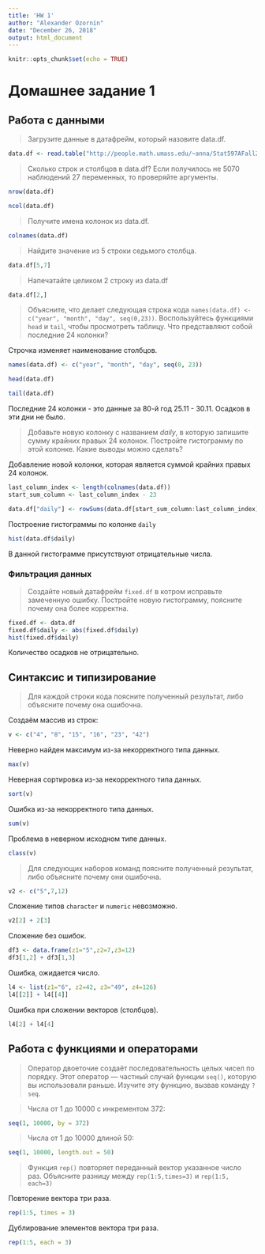 ```yaml
---
title: 'HW 1'
author: "Alexander Ozornin"
date: "December 26, 2018"
output: html_document
---
```


```r
knitr::opts_chunk$set(echo = TRUE)
```

# Домашнее задание 1

## Работа с данными

>Загрузите данные в датафрейм, который назовите data.df.

```r
data.df <- read.table("http://people.math.umass.edu/~anna/Stat597AFall2016/rnf6080.dat", header = TRUE)
```

>Сколько строк и столбцов в data.df? Если получилось не 5070 наблюдений 27 переменных, то проверяйте аргументы.

```r
nrow(data.df)
```

```r
ncol(data.df)
```

>Получите имена колонок из data.df.

```r
colnames(data.df)
```

>Найдите значение из 5 строки седьмого столбца.

```r
data.df[5,7]
```

>Напечатайте целиком 2 строку из data.df

```r
data.df[2,]
```

>Объясните, что делает следующая строка кода ``names(data.df) <- c("year", "month", "day", seq(0,23))``. Воспользуйтесь функциями ``head`` и ``tail``, чтобы просмотреть таблицу. Что представляют собой последние 24 колонки?

Строчка изменяет наименование столбцов.

```r
names(data.df) <- c("year", "month", "day", seq(0, 23))
```

```r
head(data.df)
```

```r
tail(data.df)
```

Последние 24 колонки - это данные за 80-й год 25.11 - 30.11. Осадков в эти дни не было.

>Добавьте новую колонку с названием *daily*, в которую запишите сумму крайних правых 24 колонок. Постройте гистограмму по этой колонке. Какие выводы можно сделать?

Добавление новой колонки, которая является суммой крайних правых 24 колонок.

```r
last_column_index <- length(colnames(data.df))
start_sum_column <- last_column_index - 23

data.df["daily"] <- rowSums(data.df[start_sum_column:last_column_index])
```

Построение гистограммы по колонке ``daily``
```r
hist(data.df$daily)
```

В данной гистограмме присутствуют отрицательные числа.

### Фильтрация данных
>Создайте новый датафрейм ``fixed.df`` в котром исправьте замеченную ошибку. Постройте новую гистограмму, поясните почему она более корректна.

```r
fixed.df <- data.df
fixed.df$daily <- abs(fixed.df$daily)
hist(fixed.df$daily)
```

Количество осадков не отрицательно.

## Синтаксис и типизирование

>Для каждой строки кода поясните полученный результат, либо объясните почему она ошибочна.

Создаём массив из строк:
```r
v <- c("4", "8", "15", "16", "23", "42")
```

Неверно найден максимум из-за некорректного типа данных.
```r
max(v)
```

Неверная сортировка из-за некорректного типа данных.
```r
sort(v)
```

Ошибка из-за некорректного типа данных.
```r
sum(v)
```

Проблема в неверном исходном типе данных.
```r
class(v)
```

>Для следующих наборов команд поясните полученный результат, либо объясните почему они ошибочна.

```r
v2 <- c("5",7,12)
```

Сложение типов ``character`` и ``numeric`` невозможно.

```r
v2[2] + 2[3]
```

Сложение без ошибок.

```r
df3 <- data.frame(z1="5",z2=7,z3=12)
df3[1,2] + df3[1,3]
```

Ошибка, ожидается число.

```r
l4 <- list(z1="6", z2=42, z3="49", z4=126)
l4[[2]] + l4[[4]]
```

Ошибка при сложении векторов (столбцов).
```r
l4[2] + l4[4]
```

## Работа с функциями и операторами

>Оператор двоеточие создаёт последовательность целых чисел по порядку. Этот оператор — частный случай функции ``seq()``, которую вы использовали раньше. Изучите эту функцию, вызвав команду ``?seq``.

>Числа от 1 до 10000 с инкрементом 372:

```r
seq(1, 10000, by = 372)
```

>Числа от 1 до 10000 длиной 50:

```r
seq(1, 10000, length.out = 50)
```

>Функция ``rep()`` повторяет переданный вектор указанное число раз. Объясните разницу между ``rep(1:5,times=3)`` и ``rep(1:5, each=3)``

Повторение вектора три раза.

```r
rep(1:5, times = 3)
```

Дублирование элементов вектора три раза.

```r
rep(1:5, each = 3)
```
